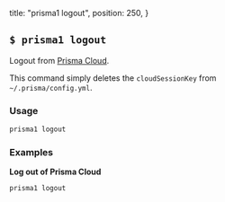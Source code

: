   title: "prisma1 logout",
  position: 250,
}

## `$ prisma1 logout`

Logout from [Prisma Cloud](https://www.prisma.io/cloud). 

This command simply deletes the `cloudSessionKey` from `~/.prisma/config.yml`.

### Usage

```sh
prisma1 logout
```

### Examples

**Log out of Prisma Cloud**

```sh
prisma1 logout
```
